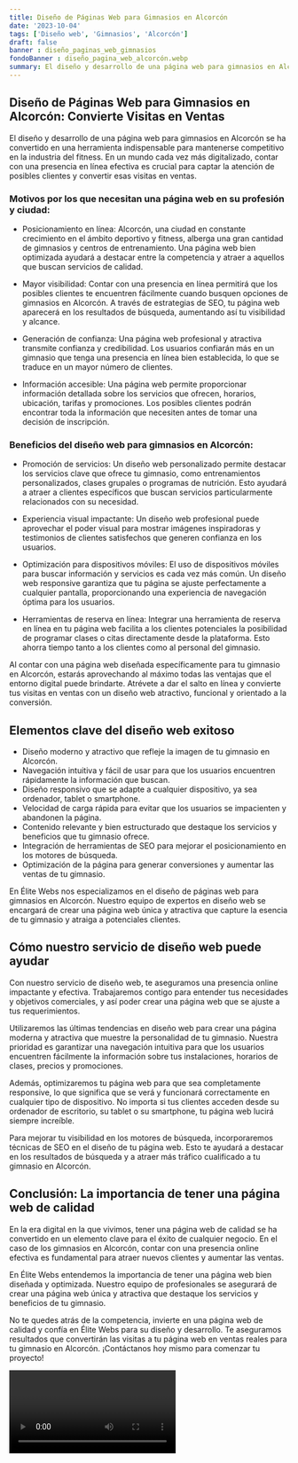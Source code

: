 ```yaml
---
title: Diseño de Páginas Web para Gimnasios en Alcorcón
date: '2023-10-04'
tags: ['Diseño web', 'Gimnasios', 'Alcorcón']
draft: false
banner : diseño_paginas_web_gimnasios
fondoBanner : diseño_pagina_web_alcorcón.webp
summary: El diseño y desarrollo de una página web para gimnasios en Alcorcón se ha convertido en una herramienta indispensable para mantenerse competitivo en la industria del fitness. En un mundo cada vez más digitalizado, contar con una presencia en línea efectiva es crucial para captar la atención de posibles clientes y convertir esas visitas en ventas.
---
```


## Diseño de Páginas Web para Gimnasios en Alcorcón: Convierte Visitas en Ventas

El diseño y desarrollo de una página web para gimnasios en Alcorcón se ha convertido en una herramienta indispensable para mantenerse competitivo en la industria del fitness. En un mundo cada vez más digitalizado, contar con una presencia en línea efectiva es crucial para captar la atención de posibles clientes y convertir esas visitas en ventas.

### Motivos por los que necesitan una página web en su profesión y ciudad:

- Posicionamiento en línea: Alcorcón, una ciudad en constante crecimiento en el ámbito deportivo y fitness, alberga una gran cantidad de gimnasios y centros de entrenamiento. Una página web bien optimizada ayudará a destacar entre la competencia y atraer a aquellos que buscan servicios de calidad.

- Mayor visibilidad: Contar con una presencia en línea permitirá que los posibles clientes te encuentren fácilmente cuando busquen opciones de gimnasios en Alcorcón. A través de estrategias de SEO, tu página web aparecerá en los resultados de búsqueda, aumentando así tu visibilidad y alcance.

- Generación de confianza: Una página web profesional y atractiva transmite confianza y credibilidad. Los usuarios confiarán más en un gimnasio que tenga una presencia en línea bien establecida, lo que se traduce en un mayor número de clientes.

- Información accesible: Una página web permite proporcionar información detallada sobre los servicios que ofrecen, horarios, ubicación, tarifas y promociones. Los posibles clientes podrán encontrar toda la información que necesiten antes de tomar una decisión de inscripción.

### Beneficios del diseño web para gimnasios en Alcorcón:

- Promoción de servicios: Un diseño web personalizado permite destacar los servicios clave que ofrece tu gimnasio, como entrenamientos personalizados, clases grupales o programas de nutrición. Esto ayudará a atraer a clientes específicos que buscan servicios particularmente relacionados con su necesidad.

- Experiencia visual impactante: Un diseño web profesional puede aprovechar el poder visual para mostrar imágenes inspiradoras y testimonios de clientes satisfechos que generen confianza en los usuarios.

- Optimización para dispositivos móviles: El uso de dispositivos móviles para buscar información y servicios es cada vez más común. Un diseño web responsive garantiza que tu página se ajuste perfectamente a cualquier pantalla, proporcionando una experiencia de navegación óptima para los usuarios.

- Herramientas de reserva en línea: Integrar una herramienta de reserva en línea en tu página web facilita a los clientes potenciales la posibilidad de programar clases o citas directamente desde la plataforma. Esto ahorra tiempo tanto a los clientes como al personal del gimnasio.

Al contar con una página web diseñada específicamente para tu gimnasio en Alcorcón, estarás aprovechando al máximo todas las ventajas que el entorno digital puede brindarte. Atrévete a dar el salto en línea y convierte tus visitas en ventas con un diseño web atractivo, funcional y orientado a la conversión.

<GifSeo />

<Cta />

## Elementos clave del diseño web exitoso

- Diseño moderno y atractivo que refleje la imagen de tu gimnasio en Alcorcón.
- Navegación intuitiva y fácil de usar para que los usuarios encuentren rápidamente la información que buscan.
- Diseño responsivo que se adapte a cualquier dispositivo, ya sea ordenador, tablet o smartphone.
- Velocidad de carga rápida para evitar que los usuarios se impacienten y abandonen la página.
- Contenido relevante y bien estructurado que destaque los servicios y beneficios que tu gimnasio ofrece.
- Integración de herramientas de SEO para mejorar el posicionamiento en los motores de búsqueda.
- Optimización de la página para generar conversiones y aumentar las ventas de tu gimnasio.

En Élite Webs nos especializamos en el diseño de páginas web para gimnasios en Alcorcón. Nuestro equipo de expertos en diseño web se encargará de crear una página web única y atractiva que capture la esencia de tu gimnasio y atraiga a potenciales clientes.

## Cómo nuestro servicio de diseño web puede ayudar

Con nuestro servicio de diseño web, te aseguramos una presencia online impactante y efectiva. Trabajaremos contigo para entender tus necesidades y objetivos comerciales, y así poder crear una página web que se ajuste a tus requerimientos.

Utilizaremos las últimas tendencias en diseño web para crear una página moderna y atractiva que muestre la personalidad de tu gimnasio. Nuestra prioridad es garantizar una navegación intuitiva para que los usuarios encuentren fácilmente la información sobre tus instalaciones, horarios de clases, precios y promociones.

Además, optimizaremos tu página web para que sea completamente responsive, lo que significa que se verá y funcionará correctamente en cualquier tipo de dispositivo. No importa si tus clientes acceden desde su ordenador de escritorio, su tablet o su smartphone, tu página web lucirá siempre increíble.

Para mejorar tu visibilidad en los motores de búsqueda, incorporaremos técnicas de SEO en el diseño de tu página web. Esto te ayudará a destacar en los resultados de búsqueda y a atraer más tráfico cualificado a tu gimnasio en Alcorcón.

## Conclusión: La importancia de tener una página web de calidad

En la era digital en la que vivimos, tener una página web de calidad se ha convertido en un elemento clave para el éxito de cualquier negocio. En el caso de los gimnasios en Alcorcón, contar con una presencia online efectiva es fundamental para atraer nuevos clientes y aumentar las ventas.

En Élite Webs entendemos la importancia de tener una página web bien diseñada y optimizada. Nuestro equipo de profesionales se asegurará de crear una página web única y atractiva que destaque los servicios y beneficios de tu gimnasio.

No te quedes atrás de la competencia, invierte en una página web de calidad y confía en Élite Webs para su diseño y desarrollo. Te aseguramos resultados que convertirán las visitas a tu página web en ventas reales para tu gimnasio en Alcorcón. ¡Contáctanos hoy mismo para comenzar tu proyecto!

<Video />

<CtaBot job='Gimnasios' city='Alcorcón'/>

<Gmaps query='Alcorcón+españa+maps' />
